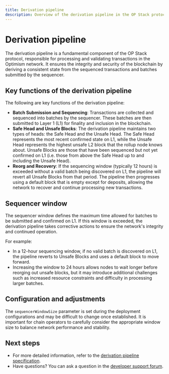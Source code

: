 ```yaml
---
title: Derivation pipeline
description: Overview of the derivation pipeline in the OP Stack protocol.
---
```


# Derivation pipeline

The derivation pipeline is a fundamental component of the OP Stack protocol, responsible for processing and validating transactions in the Optimism network. It ensures the integrity and security of the blockchain by deriving a consistent state from the sequenced transactions and batches submitted by the sequencer.

## Key functions of the derivation pipeline

The following are key functions of the derivation pipeline:

*   **Batch Submission and Sequencing**: Transactions are collected and sequenced into batches by the sequencer. These batches are then submitted to Layer 1 (L1) for finality and inclusion in the blockchain.
*   **Safe Head and Unsafe Blocks**: The derivation pipeline maintains two types of heads: the Safe Head and the Unsafe Head. The Safe Head represents the most recent confirmed state on L1, while the Unsafe Head represents the highest unsafe L2 block that the rollup node knows about. Unsafe Blocks are those that have been sequenced but not yet confirmed on L1 (i.e. those from above the Safe Head up to and including the Unsafe Head).
*   **Reorg and Recovery**: If the sequencing window (typically 12 hours) is exceeded without a valid batch being discovered on L1, the pipeline will revert all Unsafe Blocks from that period. The pipeline then progresses using a default block that is empty except for deposits, allowing the network to recover and continue processing new transactions.

## Sequencer window

The sequencer window defines the maximum time allowed for batches to be submitted and confirmed on L1. If this window is exceeded, the derivation pipeline takes corrective actions to ensure the network's integrity and continued operation.

For example:

*   In a 12-hour sequencing window, if no valid batch is discovered on L1, the pipeline reverts to Unsafe Blocks and uses a default block to move forward.
*   Increasing the window to 24 hours allows nodes to wait longer before reorging out unsafe blocks, but it may introduce additional challenges such as increased resource constraints and difficulty in processing larger batches.

## Configuration and adjustments

The `sequencerWindowSize` parameter is set during the deployment configurations and may be difficult to change once established. It is important for chain operators to carefully consider the appropriate window size to balance network performance and stability.

## Next steps

*   For more detailed information, refer to the [derivation pipeline specification](https://specs.optimism.io/protocol/derivation.html?utm_source=op-docs&utm_medium=docs).
*   Have questions? You can ask a question in the [developer support forum](https://github.com/ethereum-optimism/developers/discussions).
